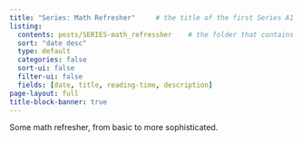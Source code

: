 ```yaml
---
title: "Series: Math Refresher" 	# the title of the first Series A1 page
listing:
  contents: posts/SERIES-math_refressher 	# the folder that contains the Series posts
  sort: "date desc"
  type: default
  categories: false
  sort-ui: false
  filter-ui: false
  fields: [date, title, reading-time, description]
page-layout: full
title-block-banner: true
---
```


Some math refresher, from basic to more sophisticated. 